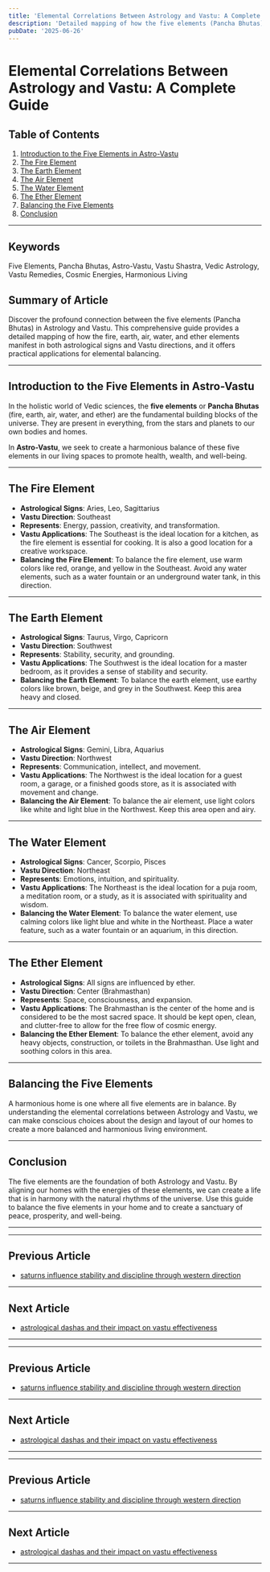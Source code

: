 ```yaml
---
title: 'Elemental Correlations Between Astrology and Vastu: A Complete Guide'
description: 'Detailed mapping of how the five elements (Pancha Bhutas) manifest in both astrological signs and Vastu directions, including fire signs/southeast direction, earth signs/southwest direction, air signs/northwest direction, water signs/northeast direction, and ether''''s central placement, with applications for elemental balancing.'
pubDate: '2025-06-26'
---
```


# Elemental Correlations Between Astrology and Vastu: A Complete Guide

## Table of Contents
1. [Introduction to the Five Elements in Astro-Vastu](#introduction-to-the-five-elements-in-astro-vastu)
2. [The Fire Element](#the-fire-element)
3. [The Earth Element](#the-earth-element)
4. [The Air Element](#the-air-element)
5. [The Water Element](#the-water-element)
6. [The Ether Element](#the-ether-element)
7. [Balancing the Five Elements](#balancing-the-five-elements)
8. [Conclusion](#conclusion)

---

## Keywords
Five Elements, Pancha Bhutas, Astro-Vastu, Vastu Shastra, Vedic Astrology, Vastu Remedies, Cosmic Energies, Harmonious Living

## Summary of Article
Discover the profound connection between the five elements (Pancha Bhutas) in Astrology and Vastu. This comprehensive guide provides a detailed mapping of how the fire, earth, air, water, and ether elements manifest in both astrological signs and Vastu directions, and it offers practical applications for elemental balancing.

---

## Introduction to the Five Elements in Astro-Vastu

In the holistic world of Vedic sciences, the **five elements** or **Pancha Bhutas** (fire, earth, air, water, and ether) are the fundamental building blocks of the universe. They are present in everything, from the stars and planets to our own bodies and homes.

In **Astro-Vastu**, we seek to create a harmonious balance of these five elements in our living spaces to promote health, wealth, and well-being.

---

## The Fire Element

- **Astrological Signs**: Aries, Leo, Sagittarius
- **Vastu Direction**: Southeast
- **Represents**: Energy, passion, creativity, and transformation.
- **Vastu Applications**: The Southeast is the ideal location for a kitchen, as the fire element is essential for cooking. It is also a good location for a creative workspace.
- **Balancing the Fire Element**: To balance the fire element, use warm colors like red, orange, and yellow in the Southeast. Avoid any water elements, such as a water fountain or an underground water tank, in this direction.

---

## The Earth Element

- **Astrological Signs**: Taurus, Virgo, Capricorn
- **Vastu Direction**: Southwest
- **Represents**: Stability, security, and grounding.
- **Vastu Applications**: The Southwest is the ideal location for a master bedroom, as it provides a sense of stability and security.
- **Balancing the Earth Element**: To balance the earth element, use earthy colors like brown, beige, and grey in the Southwest. Keep this area heavy and closed.

---

## The Air Element

- **Astrological Signs**: Gemini, Libra, Aquarius
- **Vastu Direction**: Northwest
- **Represents**: Communication, intellect, and movement.
- **Vastu Applications**: The Northwest is the ideal location for a guest room, a garage, or a finished goods store, as it is associated with movement and change.
- **Balancing the Air Element**: To balance the air element, use light colors like white and light blue in the Northwest. Keep this area open and airy.

---

## The Water Element

- **Astrological Signs**: Cancer, Scorpio, Pisces
- **Vastu Direction**: Northeast
- **Represents**: Emotions, intuition, and spirituality.
- **Vastu Applications**: The Northeast is the ideal location for a puja room, a meditation room, or a study, as it is associated with spirituality and wisdom.
- **Balancing the Water Element**: To balance the water element, use calming colors like light blue and white in the Northeast. Place a water feature, such as a water fountain or an aquarium, in this direction.

---

## The Ether Element

- **Astrological Signs**: All signs are influenced by ether.
- **Vastu Direction**: Center (Brahmasthan)
- **Represents**: Space, consciousness, and expansion.
- **Vastu Applications**: The Brahmasthan is the center of the home and is considered to be the most sacred space. It should be kept open, clean, and clutter-free to allow for the free flow of cosmic energy.
- **Balancing the Ether Element**: To balance the ether element, avoid any heavy objects, construction, or toilets in the Brahmasthan. Use light and soothing colors in this area.

---

## Balancing the Five Elements

A harmonious home is one where all five elements are in balance. By understanding the elemental correlations between Astrology and Vastu, we can make conscious choices about the design and layout of our homes to create a more balanced and harmonious living environment.

---

## Conclusion

The five elements are the foundation of both Astrology and Vastu. By aligning our homes with the energies of these elements, we can create a life that is in harmony with the natural rhythms of the universe. Use this guide to balance the five elements in your home and to create a sanctuary of peace, prosperity, and well-being.

---
---

## Previous Article
- [saturns influence stability and discipline through western direction](200813_saturns_influence_stability_and_discipline_through_western_direction.mdx)

---

## Next Article
- [astrological dashas and their impact on vastu effectiveness](200815_astrological_dashas_and_their_impact_on_vastu_effectiveness.mdx)

---
---

## Previous Article
- [saturns influence stability and discipline through western direction](200813_saturns_influence_stability_and_discipline_through_western_direction.mdx)

---

## Next Article
- [astrological dashas and their impact on vastu effectiveness](200815_astrological_dashas_and_their_impact_on_vastu_effectiveness.mdx)

---
---

## Previous Article
- [saturns influence stability and discipline through western direction](200813_saturns_influence_stability_and_discipline_through_western_direction.mdx)

---

## Next Article
- [astrological dashas and their impact on vastu effectiveness](200815_astrological_dashas_and_their_impact_on_vastu_effectiveness.mdx)

---
